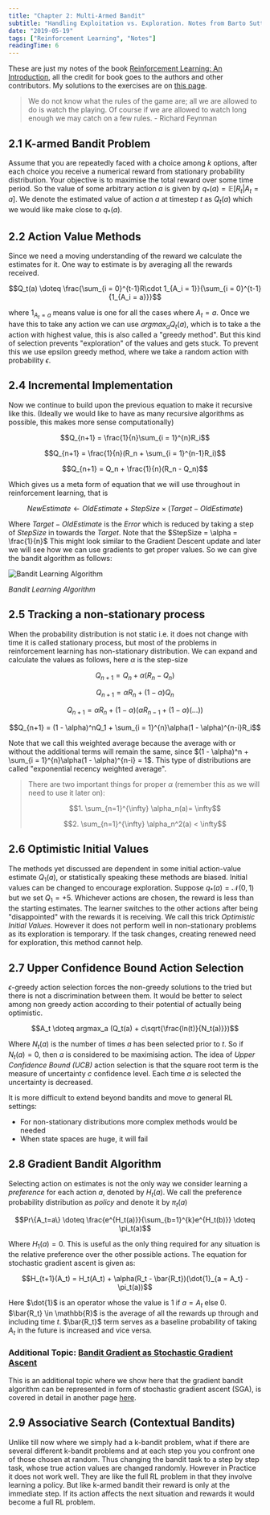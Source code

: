 ```yaml
---
title: "Chapter 2: Multi-Armed Bandit"
subtitle: "Handling Exploitation vs. Exploration. Notes from Barto Sutton."
date: "2019-05-19"
tags: ["Reinforcement Learning", "Notes"]
readingTime: 6
---
```


These are just my notes of the book [Reinforcement Learning: An Introduction](http://incompleteideas.net/book/the-book-2nd.html), all the credit for book goes to the authors and other contributors. My solutions to the exercises are on [this page](./chap2_ex.html).

> We do not know what the rules of the game are; all we are allowed to do is watch the playing. Of course if we are allowed to watch long enough we may catch on a few rules. - Richard Feynman

## 2.1 K-armed Bandit Problem

Assume that you are repeatedly faced with a choice among $k$ options, after each choice you receive a numerical reward from stationary probability distribution. Your objective is to maximise the total reward over some time period. So the value of some arbitrary action $a$ is given by $q_*(a) = \mathbb{E}[R_t|A_t=a]$. We denote the estimated value of action $a$ at timestep $t$ as $Q_t(a)$ which we would like make close to $q_*(a)$.

## 2.2 Action Value Methods

Since we need a moving understanding of the reward we calculate the estimates for it. One way to estimate is by averaging all the rewards received.

$$Q_t(a) \doteq \frac{\sum_{i = 0}^{t-1}R\cdot 1_{A_i = 1}}{\sum_{i = 0}^{t-1}{1_{A_i = a}}}$$

where $1_{A_t = a}$ means value is one for all the cases where $A_t = a$. Once we have this to take any action we can use ${argmax}_a Q_t(a)$, which is to take a the action with highest value, this is also called a "greedy method". But this kind of selection prevents "exploration" of the values and gets stuck. To prevent this we use epsilon greedy method, where we take a random action with probability $\epsilon$.

## 2.4 Incremental Implementation

Now we continue to build upon the previous equation to make it recursive like this. (Ideally we would like to have as many recursive algorithms as possible, this makes more sense computationally)

$$Q_{n+1} = \frac{1}{n}\sum_{i = 1}^{n}R_i$$

$$Q_{n+1} = \frac{1}{n}(R_n + \sum_{i = 1}^{n-1}R_i)$$

$$Q_{n+1} = Q_n + \frac{1}{n}(R_n - Q_n)$$

Which gives us a meta form of equation that we will use throughout in reinforcement learning, that is

$$NewEstimate \gets OldEstimate + StepSize \times (Target - OldEstimate)$$

Where $Target - OldEstimate$ is the $Error$ which is reduced by taking a step of $StepSize$ in towards the $Target$. Note that the $StepSize = \alpha = \frac{1}{n}$ This might look similar to the Gradient Descent update and later we will see how we can use gradients to get proper values. So we can give the bandit algorithm as follows:

![Bandit Learning Algorithm](https://ndotovhaihcfvwintgpc.supabase.co/storage/v1/object/public/yashbonde/rl/bandit_algo.png)

*Bandit Learning Algorithm*

## 2.5 Tracking a non-stationary process

When the probability distribution is not static i.e. it does not change with time it is called stationary process, but most of the problems in reinforcement learning has non-stationary distribution. We can expand and calculate the values as follows, here $\alpha$ is the step-size

$$Q_{n+1} = Q_n + \alpha(R_n - Q_n)$$

$$Q_{n+1} = \alpha R_n + (1 - \alpha)Q_n$$

$$Q_{n+1} = \alpha R_n + (1 - \alpha)(\alpha R_{n-1} + (1 - \alpha)(...))$$

$$Q_{n+1} = (1 - \alpha)^nQ_1 + \sum_{i = 1}^{n}\alpha(1 - \alpha)^{n-i}R_i$$

Note that we call this weighted average because the average with or without the additional terms will remain the same, since $(1 - \alpha)^n + \sum_{i = 1}^{n}\alpha(1 - \alpha)^{n-i} = 1$. This type of distributions are called "exponential recency weighted average".

> There are two important things for proper $\alpha$ (remember this as we will need to use it later on):
> 
> $$1. \sum_{n=1}^{\infty} \alpha_n(a)= \infty$$
> 
> $$2. \sum_{n=1}^{\infty} \alpha_n^2(a) < \infty$$

## 2.6 Optimistic Initial Values

The methods yet discussed are dependent in some initial action-value estimate $Q_1(a)$, or statistically speaking these methods are biased. Initial values can be changed to encourage exploration. Suppose $q_*(a) = \mathcal{N}(0,1)$ but we set $Q_1 = +5$. Whichever actions are chosen, the reward is less than the starting estimates. The learner switches to the other actions after being "disappointed" with the rewards it is receiving. We call this trick *Optimistic Initial Values*. However it does not perform well in non-stationary problems as its exploration is temporary. If the task changes, creating renewed need for exploration, this method cannot help.

## 2.7 Upper Confidence Bound Action Selection

$\epsilon$-greedy action selection forces the non-greedy solutions to the tried but there is not a discrimination between them. It would be better to select among non greedy action according to their potential of actually being optimistic.

$$A_t \doteq argmax_a (Q_t(a) + c\sqrt{\frac{ln(t)}{N_t(a)}})$$

Where $N_t(a)$ is the number of times $a$ has been selected prior to $t$. So if $N_t(a) = 0$, then $a$ is considered to be maximising action. The idea of *Upper Confidence Bound (UCB)* action selection is that the square root term is the measure of uncertainty $c$ confidence level. Each time $a$ is selected the uncertainty is decreased.

It is more difficult to extend beyond bandits and move to general RL settings:

- For non-stationary distributions more complex methods would be needed
- When state spaces are huge, it will fail

## 2.8 Gradient Bandit Algorithm

Selecting action on estimates is not the only way we consider learning a *preference* for each action $a$, denoted by $H_t(a)$. We call the preference probability distribution as *policy* and denote it by $\pi_t(a)$

$$Pr\{A_t=a\} \doteq \frac{e^{H_t(a)}}{\sum_{b=1}^{k}e^{H_t(b)}} \doteq \pi_t(a)$$

Where $H_1(a) = 0$. This is useful as the only thing required for any situation is the relative preference over the other possible actions. The equation for stochastic gradient ascent is given as:

$$H_{t+1}(A_t) = H_t(A_t) + \alpha(R_t - \bar{R_t})(\dot{1}_{a = A_t} - \pi_t(a))$$

Here $\dot{1}$ is an operator whose the value is $1$ if $a = A_t$ else $0$. $\bar{R_t} \in \mathbb{R}$ is the average of all the rewards up through and including time $t$. $\bar{R_t}$ term serves as a baseline probability of taking $A_t$ in the future is increased and vice versa.

### Additional Topic: [Bandit Gradient as Stochastic Gradient Ascent](./chap2_add1.html)

This is an additional topic where we show here that the gradient bandit algorithm can be represented in form of stochastic gradient ascent (SGA), is covered in detail in another page [here](./chap2_add1.html).

## 2.9 Associative Search (Contextual Bandits)

Unlike till now where we simply had a k-bandit problem, what if there are several different k-bandit problems and at each step you you confront one of those chosen at random. Thus changing the bandit task to a step by step task, whose true action values are changed randomly. However in Practice it does not work well. They are like the full RL problem in that they involve learning a policy. But like k-armed bandit their reward is only at the immediate step. If its action affects the next situation and rewards it would become a full RL problem.

